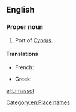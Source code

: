 ==English==

===Proper noun===
{{en-proper noun}}

# Port of [[Cyprus]].

====Translations====
{{trans-top|port of Cyprus}}
* French: {{t-|fr|Limassol}}
{{trans-mid}}
* Greek: {{t+|el|Λεμεσός}}
{{trans-bottom}}

[[Category:en:Place names]]

[[el:Limassol]]